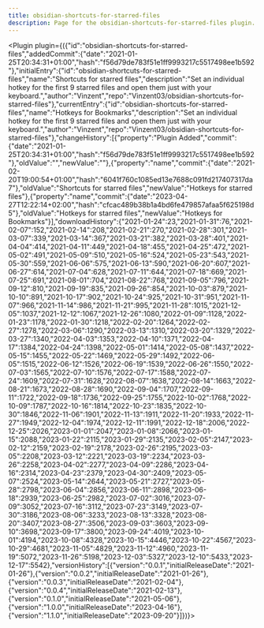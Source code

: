 ---
title: obsidian-shortcuts-for-starred-files
description: Page for the obsidian-shortcuts-for-starred-files plugin.
---


<Plugin plugin={({"id":"obsidian-shortcuts-for-starred-files","addedCommit":{"date":"2021-01-25T20:34:31+01:00","hash":"f56d79de783f51e1ff9993217c5517498ee1b592"},"initialEntry":{"id":"obsidian-shortcuts-for-starred-files","name":"Shortcuts for starred files","description":"Set an individual hotkey for the first 9 starred files and open them just with your keyboard.","author":"Vinzent","repo":"Vinzent03/obsidian-shortcuts-for-starred-files"},"currentEntry":{"id":"obsidian-shortcuts-for-starred-files","name":"Hotkeys for Bookmarks","description":"Set an individual hotkey for the first 9 starred files and open them just with your keyboard.","author":"Vinzent","repo":"Vinzent03/obsidian-shortcuts-for-starred-files"},"changeHistory":[{"property":"Plugin Added","commit":{"date":"2021-01-25T20:34:31+01:00","hash":"f56d79de783f51e1ff9993217c5517498ee1b592"},"oldValue":"","newValue":""},{"property":"name","commit":{"date":"2021-02-20T19:00:54+01:00","hash":"6041f760c1085ed13e7688c091fd217407317da7"},"oldValue":"Shortcuts for starred files","newValue":"Hotkeys for starred files"},{"property":"name","commit":{"date":"2023-04-27T12:22:14+02:00","hash":"cfcac489b38b1a4bd6fe479857afaa5f625198d5"},"oldValue":"Hotkeys for starred files","newValue":"Hotkeys for Bookmarks"}],"downloadHistory":{"2021-01-24":23,"2021-01-31":76,"2021-02-07":152,"2021-02-14":208,"2021-02-21":270,"2021-02-28":301,"2021-03-07":339,"2021-03-14":367,"2021-03-21":382,"2021-03-28":401,"2021-04-04":414,"2021-04-11":449,"2021-04-18":455,"2021-04-25":472,"2021-05-02":491,"2021-05-09":510,"2021-05-16":524,"2021-05-23":543,"2021-05-30":559,"2021-06-06":575,"2021-06-13":590,"2021-06-20":607,"2021-06-27":614,"2021-07-04":628,"2021-07-11":644,"2021-07-18":669,"2021-07-25":691,"2021-08-01":704,"2021-08-22":768,"2021-09-05":796,"2021-09-12":810,"2021-09-19":835,"2021-09-26":854,"2021-10-03":879,"2021-10-10":891,"2021-10-17":902,"2021-10-24":925,"2021-10-31":951,"2021-11-07":966,"2021-11-14":986,"2021-11-21":995,"2021-11-28":1015,"2021-12-05":1037,"2021-12-12":1067,"2021-12-26":1080,"2022-01-09":1128,"2022-01-23":1178,"2022-01-30":1218,"2022-02-20":1264,"2022-02-27":1278,"2022-03-06":1290,"2022-03-13":1310,"2022-03-20":1329,"2022-03-27":1340,"2022-04-03":1353,"2022-04-10":1371,"2022-04-17":1384,"2022-04-24":1398,"2022-05-01":1414,"2022-05-08":1437,"2022-05-15":1455,"2022-05-22":1469,"2022-05-29":1492,"2022-06-05":1515,"2022-06-12":1526,"2022-06-19":1539,"2022-06-26":1550,"2022-07-03":1565,"2022-07-10":1576,"2022-07-17":1588,"2022-07-24":1609,"2022-07-31":1628,"2022-08-07":1638,"2022-08-14":1663,"2022-08-21":1673,"2022-08-28":1690,"2022-09-04":1707,"2022-09-11":1722,"2022-09-18":1736,"2022-09-25":1755,"2022-10-02":1768,"2022-10-09":1787,"2022-10-16":1814,"2022-10-23":1835,"2022-10-30":1846,"2022-11-06":1901,"2022-11-13":1911,"2022-11-20":1933,"2022-11-27":1949,"2022-12-04":1974,"2022-12-11":1991,"2022-12-18":2006,"2022-12-25":2026,"2023-01-01":2047,"2023-01-08":2066,"2023-01-15":2088,"2023-01-22":2115,"2023-01-29":2135,"2023-02-05":2147,"2023-02-12":2159,"2023-02-19":2178,"2023-02-26":2195,"2023-03-05":2208,"2023-03-12":2221,"2023-03-19":2234,"2023-03-26":2258,"2023-04-02":2277,"2023-04-09":2286,"2023-04-16":2314,"2023-04-23":2379,"2023-04-30":2409,"2023-05-07":2524,"2023-05-14":2644,"2023-05-21":2727,"2023-05-28":2798,"2023-06-04":2856,"2023-06-11":2898,"2023-06-18":2939,"2023-06-25":2982,"2023-07-02":3016,"2023-07-09":3052,"2023-07-16":3112,"2023-07-23":3149,"2023-07-30":3186,"2023-08-06":3233,"2023-08-13":3328,"2023-08-20":3407,"2023-08-27":3506,"2023-09-03":3603,"2023-09-10":3698,"2023-09-17":3800,"2023-09-24":4019,"2023-10-01":4194,"2023-10-08":4328,"2023-10-15":4446,"2023-10-22":4567,"2023-10-29":4681,"2023-11-05":4829,"2023-11-12":4960,"2023-11-19":5072,"2023-11-26":5198,"2023-12-03":5327,"2023-12-10":5433,"2023-12-17":5542},"versionHistory":[{"version":"0.0.1","initialReleaseDate":"2021-01-26"},{"version":"0.0.2","initialReleaseDate":"2021-01-26"},{"version":"0.0.3","initialReleaseDate":"2021-02-04"},{"version":"0.0.4","initialReleaseDate":"2021-02-13"},{"version":"0.1.0","initialReleaseDate":"2021-05-06"},{"version":"1.0.0","initialReleaseDate":"2023-04-16"},{"version":"1.1.0","initialReleaseDate":"2023-09-20"}]})}></Plugin>